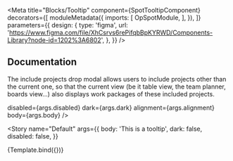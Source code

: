

<Meta 
  title="Blocks/Tooltip"
  component={SpotTooltipComponent}
  decorators={[
    moduleMetadata({
      imports: [
        OpSpotModule,
      ],
    }),
  ]}
  parameters={{
    design: {
      type: 'figma',
      url: 'https://www.figma.com/file/XhCsrvs6rePifqbBpKYRWD/Components-Library?node-id=1202%3A6802',
    },
  }}
/>

## Documentation

The include projects drop modal allows users to include projects other than the current one, so that the current view (be it table view, the team planner, boards view...) also displays work packages of these included projects.

  disabled={args.disabled}
  dark={args.dark}
  alignment={args.alignment}
  body={args.body}
/>

<Story
  name="Default"
  args={{
    body: 'This is a tooltip',
    dark: false,
    disabled: false,
  }}
>
  {Template.bind({})}
</Story>
